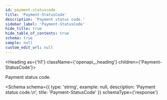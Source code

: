 ```yaml
---
id: payment-statuscode
title: 'Payment-StatusCode'
description: 'Payment status code.'
sidebar_label: 'Payment-StatusCode'
hide_title: true
hide_table_of_contents: true
schema: true
sample: null
custom_edit_url: null
---
```



<Heading as={'h1'} className={'openapi__heading'} children={'Payment-StatusCode'}></Heading>

Payment status code.

<Schema
  schema={{
    type: 'string',
    example: null,
    description: 'Payment status code.\n',
    title: 'Payment-StatusCode'
  }}
  schemaType={'response'}
></Schema>
